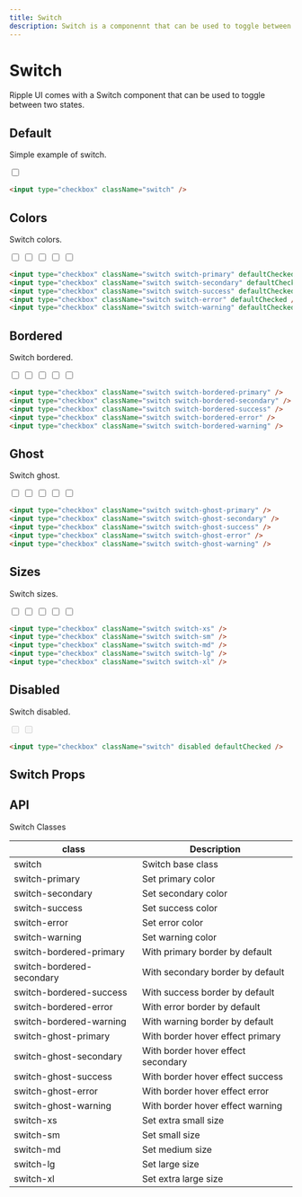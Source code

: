 ```yaml
---
title: Switch
description: Switch is a componennt that can be used to toggle between two states.
---
```


# Switch

Ripple UI comes with a Switch component that can be used to toggle between two states.

## Default

Simple example of switch.

<input type="checkbox" className="switch" />

```html
<input type="checkbox" className="switch" />
```

## Colors

Switch colors.

<div className="flex flex-wrap gap-2">
  <input type="checkbox" className="switch switch-primary" defaultChecked />
  <input type="checkbox" className="switch switch-secondary" defaultChecked />
  <input type="checkbox" className="switch switch-success" defaultChecked />
  <input type="checkbox" className="switch switch-error" defaultChecked />
  <input type="checkbox" className="switch switch-warning" defaultChecked />
</div>

```html
<input type="checkbox" className="switch switch-primary" defaultChecked />
<input type="checkbox" className="switch switch-secondary" defaultChecked />
<input type="checkbox" className="switch switch-success" defaultChecked />
<input type="checkbox" className="switch switch-error" defaultChecked />
<input type="checkbox" className="switch switch-warning" defaultChecked />
```

## Bordered

Switch bordered.

<div className="flex flex-wrap gap-2">
  <input type="checkbox" className="switch switch-bordered-primary" />
  <input type="checkbox" className="switch switch-bordered-secondary" />
  <input type="checkbox" className="switch switch-bordered-success" />
  <input type="checkbox" className="switch switch-bordered-error" />
  <input type="checkbox" className="switch switch-bordered-warning" />
</div>

```html
<input type="checkbox" className="switch switch-bordered-primary" />
<input type="checkbox" className="switch switch-bordered-secondary" />
<input type="checkbox" className="switch switch-bordered-success" />
<input type="checkbox" className="switch switch-bordered-error" />
<input type="checkbox" className="switch switch-bordered-warning" />
```

## Ghost

Switch ghost.

<input type="checkbox" className="switch switch-ghost-primary" />
<input type="checkbox" className="switch switch-ghost-secondary" />
<input type="checkbox" className="switch switch-ghost-success" />
<input type="checkbox" className="switch switch-ghost-error" />
<input type="checkbox" className="switch switch-ghost-warning" />

```html
<input type="checkbox" className="switch switch-ghost-primary" />
<input type="checkbox" className="switch switch-ghost-secondary" />
<input type="checkbox" className="switch switch-ghost-success" />
<input type="checkbox" className="switch switch-ghost-error" />
<input type="checkbox" className="switch switch-ghost-warning" />
```

## Sizes

Switch sizes.

<div className="flex flex-wrap gap-2">
  <input type="checkbox" className="switch switch-xs" />
  <input type="checkbox" className="switch switch-sm" />
  <input type="checkbox" className="switch switch-md" />
  <input type="checkbox" className="switch switch-lg" />
  <input type="checkbox" className="switch switch-xl" />
</div>

```html
<input type="checkbox" className="switch switch-xs" />
<input type="checkbox" className="switch switch-sm" />
<input type="checkbox" className="switch switch-md" />
<input type="checkbox" className="switch switch-lg" />
<input type="checkbox" className="switch switch-xl" />
```

## Disabled

Switch disabled.

<input type="checkbox" className="switch" disabled />
<input type="checkbox" className="switch" disabled defaultChecked />

```html
<input type="checkbox" className="switch" disabled defaultChecked />
```

## Switch Props

## API
<Attributes >
<Attributes.Title>Switch Classes</Attributes.Title>

| class                     | Description                        |
| ------------------------- | ---------------------------------- |
| switch                    | Switch base class                  |
| switch-primary            | Set primary color                  |
| switch-secondary          | Set secondary color                |
| switch-success            | Set success color                  |
| switch-error              | Set error color                    |
| switch-warning            | Set warning color                  |
| switch-bordered-primary   | With primary border by default     |
| switch-bordered-secondary | With secondary border by default   |
| switch-bordered-success   | With success border by default     |
| switch-bordered-error     | With error border by default       |
| switch-bordered-warning   | With warning border by default     |
| switch-ghost-primary      | With border hover effect primary   |
| switch-ghost-secondary    | With border hover effect secondary |
| switch-ghost-success      | With border hover effect success   |
| switch-ghost-error        | With border hover effect error     |
| switch-ghost-warning      | With border hover effect warning   |
| switch-xs                 | Set extra small size               |
| switch-sm                 | Set small size                     |
| switch-md                 | Set medium size                    |
| switch-lg                 | Set large size                     |
| switch-xl                 | Set extra large size               |

</Attributes>

<LinkRedirect
  contentLeft="Skeleton"
  hrefLeft="/docs/components/skeleton"
  contentRight="Stepper"
  hrefRight="/docs/components/stepper"
/>


